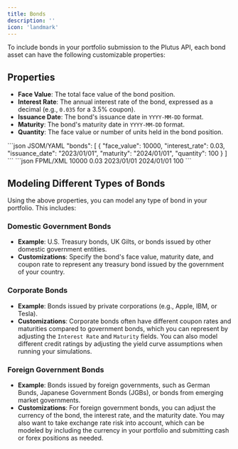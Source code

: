 ```yaml
---
title: Bonds
description: ''
icon: 'landmark'
---
```


To include bonds in your portfolio submission to the Plutus API, each bond asset can have the following customizable properties:

## Properties
- **Face Value**: The total face value of the bond position.
- **Interest Rate**: The annual interest rate of the bond, expressed as a decimal (e.g., `0.035` for a 3.5% coupon).
- **Issuance Date**: The bond's issuance date in `YYYY-MM-DD` format.
- **Maturity**: The bond's maturity date in `YYYY-MM-DD` format.
- **Quantity**: The face value or number of units held in the bond position.

<CodeGroup>
```json JSOM/YAML
"bonds": [
    {
        "face_value": 10000,
        "interest_rate": 0.03,
        "issuance_date": "2023/01/01",
        "maturity": "2024/01/01",
        "quantity": 100
    }
]
```
```json FPML/XML
<bonds>
    <bond>
        <face_value>10000</face_value>
        <interest_rate>0.03</interest_rate>
        <issuance_date>2023/01/01</issuance_date>
        <maturity>2024/01/01</issuance_date>
        <quantity>100</quantity>
    </bond>
</bonds>
```
</CodeGroup>

## Modeling Different Types of Bonds

Using the above properties, you can model any type of bond in your portfolio. This includes:

### Domestic Government Bonds
- **Example**: U.S. Treasury bonds, UK Gilts, or bonds issued by other domestic government entities.
- **Customizations**: Specify the bond's face value, maturity date, and coupon rate to represent any treasury bond issued by the government of your country.

### Corporate Bonds
- **Example**: Bonds issued by private corporations (e.g., Apple, IBM, or Tesla).
- **Customizations**: Corporate bonds often have different coupon rates and maturities compared to government bonds, which you can represent by adjusting the `Interest Rate` and `Maturity` fields. You can also model different credit ratings by adjusting the yield curve assumptions when running your simulations.

### Foreign Government Bonds
- **Example**: Bonds issued by foreign governments, such as German Bunds, Japanese Government Bonds (JGBs), or bonds from emerging market governments.
- **Customizations**: For foreign government bonds, you can adjust the currency of the bond, the interest rate, and the maturity date. You may also want to take exchange rate risk into account, which can be modeled by including the currency in your portfolio and submitting cash or forex positions as needed.